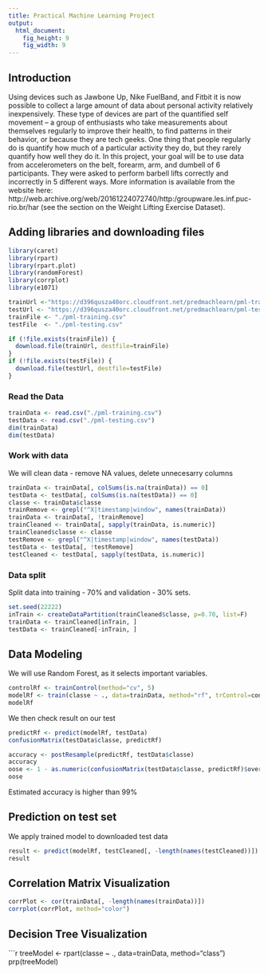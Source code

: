 ---
title: Practical Machine Learning Project
output:
  html_document:
    fig_height: 9
    fig_width: 9
---

## Introduction  
Using devices such as Jawbone Up, Nike FuelBand, and Fitbit it is now possible to collect a large amount of data about personal activity relatively inexpensively. These type of devices are part of the quantified self movement – a group of enthusiasts who take measurements about themselves regularly to improve their health, to find patterns in their behavior, or because they are tech geeks. One thing that people regularly do is quantify how much of a particular activity they do, but they rarely quantify how well they do it. In this project, your goal will be to use data from accelerometers on the belt, forearm, arm, and dumbell of 6 participants. They were asked to perform barbell lifts correctly and incorrectly in 5 different ways. More information is available from the website here: http://web.archive.org/web/20161224072740/http:/groupware.les.inf.puc-rio.br/har (see the section on the Weight Lifting Exercise Dataset).

  

## Adding libraries and downloading files
```{r, cache = T}
library(caret)
library(rpart)
library(rpart.plot)
library(randomForest)
library(corrplot)
library(e1071)

trainUrl <-"https://d396qusza40orc.cloudfront.net/predmachlearn/pml-training.csv"
testUrl <- "https://d396qusza40orc.cloudfront.net/predmachlearn/pml-testing.csv"
trainFile <- "./pml-training.csv"
testFile  <- "./pml-testing.csv"

if (!file.exists(trainFile)) {
  download.file(trainUrl, destfile=trainFile)
}
if (!file.exists(testFile)) {
  download.file(testUrl, destfile=testFile)
}

```

### Read the Data
  
```{r, cache = T}
trainData <- read.csv("./pml-training.csv")
testData <- read.csv("./pml-testing.csv")
dim(trainData)
dim(testData)
```

### Work with data
We will clean data - remove NA values, delete unnecesarry columns

```{r, cache = T}
trainData <- trainData[, colSums(is.na(trainData)) == 0] 
testData <- testData[, colSums(is.na(testData)) == 0]
classe <- trainData$classe
trainRemove <- grepl("^X|timestamp|window", names(trainData))
trainData <- trainData[, !trainRemove]
trainCleaned <- trainData[, sapply(trainData, is.numeric)]
trainCleaned$classe <- classe
testRemove <- grepl("^X|timestamp|window", names(testData))
testData <- testData[, !testRemove]
testCleaned <- testData[, sapply(testData, is.numeric)]
```  


### Data split
Split data into training - 70% and validation - 30% sets.  
```{r, cache = T}
set.seed(22222)
inTrain <- createDataPartition(trainCleaned$classe, p=0.70, list=F)
trainData <- trainCleaned[inTrain, ]
testData <- trainCleaned[-inTrain, ]
```

## Data Modeling
We will use Random Forest, as it selects important variables. 
```{r, cache = T}
controlRf <- trainControl(method="cv", 5)
modelRf <- train(classe ~ ., data=trainData, method="rf", trControl=controlRf, ntree=250)
modelRf
```
We then check result on our test  
```{r, cache = T}
predictRf <- predict(modelRf, testData)
confusionMatrix(testData$classe, predictRf)
```
```{r, cache = T}
accuracy <- postResample(predictRf, testData$classe)
accuracy
oose <- 1 - as.numeric(confusionMatrix(testData$classe, predictRf)$overall[1])
oose
```
Estimated accuracy is higher than 99%

## Prediction on test set
We apply trained model to downloaded test data 
```{r, cache = T}
result <- predict(modelRf, testCleaned[, -length(names(testCleaned))])
result
```  

## Correlation Matrix Visualization  
```{r, cache = T}
corrPlot <- cor(trainData[, -length(names(trainData))])
corrplot(corrPlot, method="color")
```
## Decision Tree Visualization
```{r, cache = T}
treeModel <- rpart(classe ~ ., data=trainData, method="class")
prp(treeModel) 